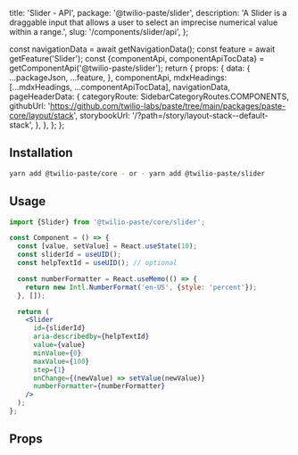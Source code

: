   title: 'Slider - API',
  package: '@twilio-paste/slider',
  description:
    'A Slider is a draggable input that allows a user to select an imprecise numerical value within a range.',
  slug: '/components/slider/api',
};




  const navigationData = await getNavigationData();
  const feature = await getFeature('Slider');
  const {componentApi, componentApiTocData} = getComponentApi('@twilio-paste/slider');
  return {
    props: {
      data: {
        ...packageJson,
        ...feature,
      },
      componentApi,
      mdxHeadings: [...mdxHeadings, ...componentApiTocData],
      navigationData,
      pageHeaderData: {
        categoryRoute: SidebarCategoryRoutes.COMPONENTS,
        githubUrl: 'https://github.com/twilio-labs/paste/tree/main/packages/paste-core/layout/stack',
        storybookUrl: '/?path=/story/layout-stack--default-stack',
      },
    },
  };
};

## Installation

```bash
yarn add @twilio-paste/core - or - yarn add @twilio-paste/slider
```

## Usage

```jsx
import {Slider} from '@twilio-paste/core/slider';

const Component = () => {
  const [value, setValue] = React.useState(10);
  const sliderId = useUID();
  const helpTextId = useUID(); // optional

  const numberFormatter = React.useMemo(() => {
    return new Intl.NumberFormat('en-US', {style: 'percent'});
  }, []);

  return (
    <Slider
      id={sliderId}
      aria-describedby={helpTextId}
      value={value}
      minValue={0}
      maxValue={100}
      step={1}
      onChange={(newValue) => setValue(newValue)}
      numberFormatter={numberFormatter}
    />
  );
};
```

## Props

<PropsTable componentApi={props.componentApi} />
